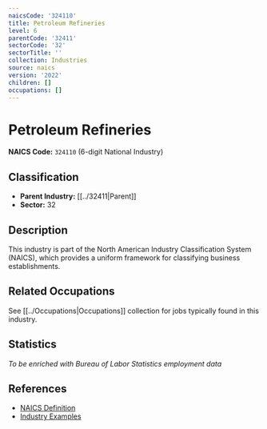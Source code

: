 ```yaml
---
naicsCode: '324110'
title: Petroleum Refineries
level: 6
parentCode: '32411'
sectorCode: '32'
sectorTitle: ''
collection: Industries
source: naics
version: '2022'
children: []
occupations: []
---
```

# Petroleum Refineries

**NAICS Code:** `324110` (6-digit National Industry)

## Classification

- **Parent Industry:** [[../32411|Parent]]
- **Sector:** 32

## Description

This industry is part of the North American Industry Classification System (NAICS), which provides a uniform framework for classifying business establishments.

## Related Occupations

See [[../Occupations|Occupations]] collection for jobs typically found in this industry.

## Statistics

*To be enriched with Bureau of Labor Statistics employment data*

## References

- [NAICS Definition](https://www.census.gov/naics/)
- [Industry Examples](https://www.census.gov/naics/2022NAICS/)
